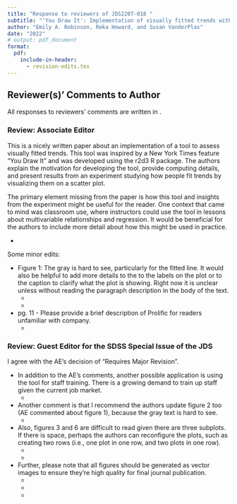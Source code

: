 ```yaml
---
title: "Response to reviewers of JDS2207-018 "
subtitle: "'You Draw It': Implementation of visually fitted trends with `r2d3`"
author: "Emily A. Robinson, Reka Howard, and Susan VanderPlas"
date: "2022"
# output: pdf_document
format: 
  pdf:
    include-in-header:
      - revision-edits.tex
---
```


## Reviewer(s)' Comments to Author

All responses to reviewers' comments are written in \response{blue}.

<!-- \todo{Need to address yet.} \dubcheck{Double check / review.} -->

### Review: Associate Editor

This is a nicely written paper about an implementation of a tool to assess visually fitted trends. This tool was inspired by a New York Times feature "You Draw It" and was developed using the r2d3 R package. The authors explain the motivation for developing the tool, provide computing details, and present results from an experiment studying how people fit trends by visualizing them on a scatter plot.

The primary element missing from the paper is how this tool and insights from the experiment might be useful for the reader. One context that came to mind was classroom use, where instructors could use the tool in lessons about multivariable relationships and regression. It would be beneficial for the authors to include more detail about how this might be used in practice.

+ \response{We added a discussion section to address the appllicaiton of teaching and training by connecting the idea of the tool being used for interactive reading (NYT), interactive testing (our study), and interactive teaching/training (future applicaiton).}


Some minor edits:

+ Figure 1: The gray is hard to see, particularly for the fitted line. It would also be helpful to add more details to the to the labels on the plot or to the caption to clarify what the plot is showing. Right now it is unclear unless without reading the paragraph description in the body of the text.
  + \response{Figure 1's readability was increased by changing the text on the graphic to black, darkening the gray and alpha blending of the shaded rectangle regions, making the points open circles rather than closed, and darking the gray and increasing the alpha blending of the fitted line.}
  + \response{We elaborated in the caption for figure 1 to clarify what the plot is showing: "Demonstration of a viewer's engagement with a scatterplot showing the weekly average gas prices in the United States, from 2019-June 2022. The veiwer might perform several cognitive operations such as assessing points to determine outliers, fitting a rough mental smooth/trend line (overlaying solid gray line), and using additional contextual information from long term memory to explain the variation (shaded rectangular gray regions annotated in black text)."}

+ pg. 11 - Please provide a brief description of Prolific for readers unfamiliar with company.
  + \response{A breif description of prolific, "a crowd sourcing platform for researchers to recruit participants for their online studies," was added to the Validation Study section.}


### Review: Guest Editor for the SDSS Special Issue of the JDS

I agree with the AE’s decision of “Requires Major Revision”. 

+ In addition to the AE’s comments, another possible application is using the tool for staff training. There is a growing demand to train up staff given the current job market.
  + \response{We added a discussion section to address the appllicaiton of teaching and training by connecting the idea of the tool being used for interactive reading (NYT), interactive testing (our study), and interactive teaching/training (future applicaiton).}

+ Another comment is that I recommend the authors update figure 2 too (AE commented about figure 1), because the gray text is hard to see. 
  + \response{Figure 2 is a screenshot directly from the New York Times website used to demonstrate the use of the 'You Draw It' feature for interactive reading. While we could try to recreate this image or modify the colors, this changes the actual figure shown to readers in the New York Times.}

+ Also, figures 3 and 6 are difficult to read given there are three subplots. If there is space, perhaps the authors can reconfigure the plots, such as creating two rows (i.e., one plot in one row, and two plots in one row). 
  + \response{Figure 3 was reconstructed to provide the three subplots in vertical order spanning an entire page for better visability. As these subplots have a natural flow, we did not want to interupt this by creating a 2 + 1 subplot figure structure.}
  + \response{Figure 6 was reconstructed to provide a 1 + 2 subplot figure structure, keeping the two predicted plots from different models next to each other in the second row.}

+ Further, please note that all figures should be generated as vector images to ensure they’re high quality for final journal publication.
  + \response{Figure 1, Figure 5, and Figure 6 were generated within R and saved directly to pdf files from within the R environment. We expect these are all vector compatible; please let us know if this isn't sufficient or if we should use a different graphics device.}
  + \response{Figure 2 and Figure 3 were screenshots taken from websites. We zoomed in on a high quality screen and took a screenshot; saved as high resolution png files.}
  + \response{Figure 4 was sketched using an online tool; saving this as an svg changes the appearance of the font type and we would like to keep the sketched font. We saved this at the highest resoultion the tool allowed as a png file.}
  
  